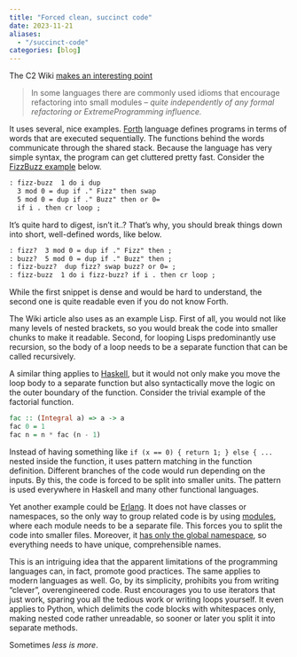 ```yaml
---
title: "Forced clean, succinct code"
date: 2023-11-21
aliases:
  - "/succinct-code"
categories: [blog]
---
```


The C2 Wiki [makes an interesting point]

> In some languages there are commonly used idioms that encourage refactoring into small modules -- *quite independently of any formal refactoring or ExtremeProgramming influence.*

It uses several, nice examples. [Forth] language defines programs in terms of words that are
executed sequentially. The functions behind the words communicate through the shared stack.
Because the language has very simple syntax, the program can get cluttered pretty fast.
Consider the [FizzBuzz example] below.

```default
: fizz-buzz  1 do i dup
  3 mod 0 = dup if ." Fizz" then swap
  5 mod 0 = dup if ." Buzz" then or 0=
  if i . then cr loop ;
```

It's quite hard to digest, isn't it..? That's why, you should break things down
into short, well-defined words, like below.

```default
: fizz?  3 mod 0 = dup if ." Fizz" then ;
: buzz?  5 mod 0 = dup if ." Buzz" then ;
: fizz-buzz?  dup fizz? swap buzz? or 0= ;
: fizz-buzz  1 do i fizz-buzz? if i . then cr loop ;
```

While the first snippet is dense and would be hard to understand, the second one is
quite readable even if you do not know Forth.

The Wiki article also uses as an example Lisp. First of all, you would not like
many levels of nested brackets, so you would break the code into smaller chunks
to make it readable. Second, for looping Lisps predominantly use recursion, so
the body of a loop needs to be a separate function that can be called recursively.

A similar thing applies to [Haskell], but it would not only make you move the loop
body to a separate function but also syntactically move the logic on the outer
boundary of the function. Consider the trivial example of the factorial function.

```haskell
fac :: (Integral a) => a -> a
fac 0 = 1
fac n = n * fac (n - 1)
```

Instead of having something like `if (x == 0) { return 1; } else { ...` nested inside
the function, it uses pattern matching in the function definition. Different branches
of the code would run depending on the inputs. By this, the code is forced to be split
into smaller units. The pattern is used everywhere in Haskell and many other
functional languages.

Yet another example could be [Erlang]. It does not have classes or namespaces,
so the only way to group related code is by using [modules], where each
module needs to be a separate file. This forces you to split the code into
smaller files. Moreover, it [has only the global namespace], so everything needs
to have unique, comprehensible names.

This is an intriguing idea that the apparent limitations of the programming languages
can, in fact, promote good practices. The same applies to modern languages as
well. Go, by its simplicity, prohibits you from writing "clever", overengineered
code. Rust encourages you to use iterators that just work, sparing you all
the tedious work or writing loops yourself. It even applies to Python, which delimits
the code blocks with whitespaces only, making nested code rather unreadable,
so sooner or later you split it into separate methods.

Sometimes *less is more*.


 [makes an interesting point]: https://wiki.c2.com/?CategoryIdiom
 [Forth]: https://www.forth.com/starting-forth/
 [modules]: https://www.erlang.org/doc/reference_manual/modules.html
 [has only the global namespace]: https://stackoverflow.com/a/4476599/3986320
 [Erlang]: https://learnyousomeerlang.com/content
 [Haskell]: http://learnyouahaskell.com/chapters
 [FizzBuzz example]: https://skilldrick.github.io/easyforth/
